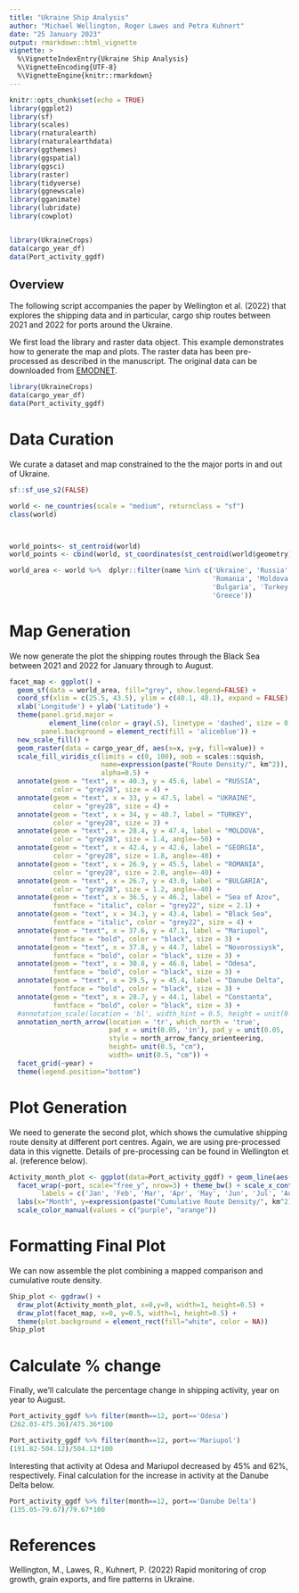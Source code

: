 ```yaml
---
title: "Ukraine Ship Analysis"
author: "Michael Wellington, Roger Lawes and Petra Kuhnert"
date: "25 January 2023"
output: rmarkdown::html_vignette
vignette: >
  %\VignetteIndexEntry{Ukraine Ship Analysis}
  %\VignetteEncoding{UTF-8}
  %\VignetteEngine{knitr::rmarkdown}
---
```



```r
knitr::opts_chunk$set(echo = TRUE)
library(ggplot2)
library(sf)
library(scales)
library(rnaturalearth)
library(rnaturalearthdata)
library(ggthemes)
library(ggspatial)
library(ggsci)
library(raster)
library(tidyverse)
library(ggnewscale)
library(gganimate)
library(lubridate)
library(cowplot)


library(UkraineCrops)
data(cargo_year_df)
data(Port_activity_ggdf)

```

## Overview
The following script accompanies the paper by Wellington et al. (2022) that explores the shipping data and in particular, cargo ship routes between 2021 and 2022 for ports around the Ukraine.  

We first load the library and raster data object. This example demonstrates how to generate the map and plots. The raster data has been pre-processed as described in the manuscript. The original data can be downloaded from [EMODNET](https://www.emodnet-humanactivities.eu/view-data.php).
```r

library(UkraineCrops)
data(cargo_year_df)
data(Port_activity_ggdf)
```

# Data Curation
We curate a dataset and map constrained to the the major ports in and out of Ukraine.


```r
sf::sf_use_s2(FALSE)

world <- ne_countries(scale = "medium", returnclass = "sf")
class(world)



world_points<- st_centroid(world)
world_points <- cbind(world, st_coordinates(st_centroid(world$geometry)))

world_area <- world %>%  dplyr::filter(name %in% c('Ukraine', 'Russia',
                                                   'Romania', 'Moldova',
                                                   'Bulgaria', 'Turkey', 'Georgia',
                                                   'Greece'))
```

# Map Generation

We now generate the plot the shipping routes through the Black Sea between 2021 and 2022 for January through to August.
```r
facet_map <- ggplot() + 
  geom_sf(data = world_area, fill="grey", show.legend=FALSE) + 
  coord_sf(xlim = c(25.5, 43.5), ylim = c(40.1, 48.1), expand = FALSE) + 
  xlab('Longitude') + ylab('Latitude') + 
  theme(panel.grid.major = 
          element_line(color = gray(.5), linetype = 'dashed', size = 0.5),
        panel.background = element_rect(fill = 'aliceblue')) +
  new_scale_fill() +
  geom_raster(data = cargo_year_df, aes(x=x, y=y, fill=value)) +
  scale_fill_viridis_c(limits = c(0, 100), oob = scales::squish, 
                       name=expression(paste("Route Density/", km^2)),
                       alpha=0.5) +
  annotate(geom = "text", x = 40.3, y = 45.6, label = "RUSSIA", 
           color = "grey28", size = 4) +
  annotate(geom = "text", x = 33, y = 47.5, label = "UKRAINE", 
           color = "grey28", size = 4) +
  annotate(geom = "text", x = 34, y = 40.7, label = "TURKEY", 
           color = "grey28", size = 3) +
  annotate(geom = "text", x = 28.4, y = 47.4, label = "MOLDOVA", 
           color = "grey28", size = 1.4, angle=-50) +
  annotate(geom = "text", x = 42.4, y = 42.6, label = "GEORGIA", 
           color = "grey28", size = 1.8, angle=-40) +
  annotate(geom = "text", x = 26.9, y = 45.5, label = "ROMANIA", 
           color = "grey28", size = 2.0, angle=-40) +
  annotate(geom = "text", x = 26.7, y = 43.0, label = "BULGARIA", 
           color = "grey28", size = 1.2, angle=-40) +
  annotate(geom = "text", x = 36.5, y = 46.2, label = "Sea of Azov", 
           fontface = "italic", color = "grey22", size = 2.1) +
  annotate(geom = "text", x = 34.3, y = 43.4, label = "Black Sea", 
           fontface = "italic", color = "grey22", size = 4) +
  annotate(geom = "text", x = 37.6, y = 47.1, label = "Mariupol", 
           fontface = "bold", color = "black", size = 3) +
  annotate(geom = "text", x = 37.8, y = 44.7, label = "Novorossiysk", 
           fontface = "bold", color = "black", size = 3) +
  annotate(geom = "text", x = 30.8, y = 46.8, label = "Odesa", 
           fontface = "bold", color = "black", size = 3) +
  annotate(geom = "text", x = 29.5, y = 45.4, label = "Danube Delta", 
           fontface = "bold", color = "black", size = 3) +
  annotate(geom = "text", x = 28.7, y = 44.1, label = "Constanta", 
           fontface = "bold", color = "black", size = 3) +
  #annotation_scale(location = 'bl', width_hint = 0.5, height = unit(0.1, "cm")) + 
  annotation_north_arrow(location = 'tr', which_north = 'true',
                         pad_x = unit(0.05, 'in'), pad_y = unit(0.05, 'in'), 
                         style = north_arrow_fancy_orienteering,
                         height= unit(0.5, "cm"),
                         width= unit(0.5, "cm")) + 
  facet_grid(~year) +
  theme(legend.position="bottom")

```

# Plot Generation

We need to generate the second plot, which shows the cumulative shipping route density at different port centres. Again, we are using pre-processed data in this vignette. Details of pre-processing can be found in Wellington et al. (reference below).

```r
Activity_month_plot <- ggplot(data=Port_activity_ggdf) + geom_line(aes(x=month, y=activity_cumsum, col=year_fac), size=2) +
  facet_wrap(~port, scale="free_y", nrow=3) + theme_bw() + scale_x_continuous(breaks = 1:12, 
        labels = c('Jan', 'Feb', 'Mar', 'Apr', 'May', 'Jun', 'Jul', 'Aug', 'Sep', 'Oct', 'Nov', 'Dec')) +
  labs(x="Month", y=expression(paste("Cumulative Route Density/", km^2))) + theme(legend.title=element_blank()) +
  scale_color_manual(values = c("purple", "orange"))

```

# Formatting Final Plot

We can now assemble the plot combining a mapped comparison and cumulative route density.

```r
Ship_plot <- ggdraw() +
  draw_plot(Activity_month_plot, x=0,y=0, width=1, height=0.5) +
  draw_plot(facet_map, x=0, y=0.5, width=1, height=0.5) +
  theme(plot.background = element_rect(fill="white", color = NA))
Ship_plot

```

# Calculate % change

Finally, we'll calculate the percentage change in shipping activity, year on year to August.

```r

Port_activity_ggdf %>% filter(month==12, port=='Odesa')
(262.03-475.36)/475.36*100

Port_activity_ggdf %>% filter(month==12, port=='Mariupol')
(191.82-504.12)/504.12*100
```
Interesting that activity at Odesa and Mariupol decreased by 45% and 62%, respectively. Final calculation for the increase in activity at the Danube Delta below.

```r
Port_activity_ggdf %>% filter(month==12, port=='Danube Delta')
(135.05-79.67)/79.67*100

```

# References

Wellington, M., Lawes, R., Kuhnert, P. (2022) Rapid monitoring of crop growth, grain exports, and fire patterns in Ukraine.



